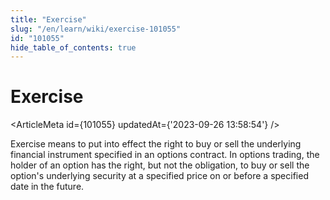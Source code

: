 ```yaml
---
title: "Exercise"
slug: "/en/learn/wiki/exercise-101055"
id: "101055"
hide_table_of_contents: true
---
```



# Exercise

<ArticleMeta id={101055} updatedAt={'2023-09-26 13:58:54'} />
<div className='border-solid border-b border-t-0 my-4 border-[var(--ifm-color-gray-300)]' />

Exercise means to put into effect the right to buy or sell the underlying financial instrument specified in an options contract. In options trading, the holder of an option has the right, but not the obligation, to buy or sell the option's underlying security at a specified price on or before a specified date in the future.
